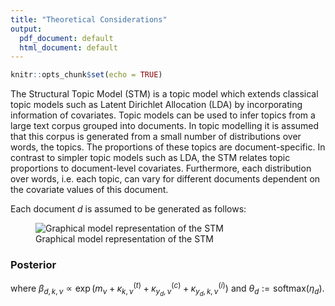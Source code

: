 ```yaml
---
title: "Theoretical Considerations"
output:
  pdf_document: default
  html_document: default
---
```


```r
knitr::opts_chunk$set(echo = TRUE)
```

The Structural Topic Model (STM) is a topic model which extends classical topic models such as Latent Dirichlet Allocation (LDA) by incorporating information of covariates. Topic models can be used to infer topics from a large text corpus grouped into documents. In topic modelling it is assumed that this corpus is generated from a small number of distributions over words, the topics. The proportions of these topics are document-specific. In contrast to simpler topic models such as LDA, the STM relates topic proportions to document-level covariates. Furthermore, each distribution over words, i.e. each topic, can vary for different documents dependent on the covariate values of this document.

Each document $d$ is assumed to be generated as follows:  

![Graphical model representation of the STM](../data/stm_graphical.png)

### Posterior

\begin{align*}
p(\eta, z, \kappa, \gamma, \Sigma | w, X, Y) & \propto \underbrace{p(w | \eta, z, \kappa, \gamma, \Sigma, X, Y)}_{=p(w | z, \kappa, Y)} p(\eta, z, \kappa, \gamma, \Sigma | X, Y) \\
& \propto p(w | z, \kappa, Y) p(z | \eta) p(\eta | \gamma, \Sigma, X) p(\kappa) p(\gamma, \Sigma) \\
& \propto \Big\{ \prod_{d=1}^{D} p(\eta_d | \gamma, \Sigma, X) \Big( \prod_{n=1}^{N} p(w_n | \beta_{d, k=z_{d,n}}) p(z_{d,n} | \theta_d) \Big) \Big\} \prod p(\kappa) \prod p(\gamma),
\end{align*}

where $\beta_{d, k, \nu} \propto \exp(m_{\nu} + \kappa_{k,\nu}^{(t)} + \kappa_{y_d,\nu}^{(c)} + \kappa_{y_d, k,\nu}^{(i)})$ and $\theta_d := \text{softmax}(\eta_d)$.